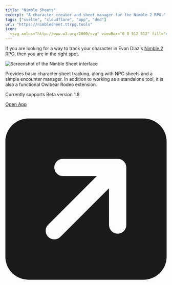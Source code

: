 ```yaml
---
title: "Nimble Sheets"
excerpt: "A character creator and sheet manager for the Nimble 2 RPG."
tags: ["svelte", "cloudflare", "app", "dnd"]
url: "https://nimblesheet.ttrpg.tools"
icon:
  <svg xmlns="http://www.w3.org/2000/svg" viewBox="0 0 512 512" fill="#dcdcdc"><path d="M64 0C28.7 0 0 28.7 0 64v384c0 35.3 28.7 64 64 64h256c35.3 0 64-28.7 64-64V160H256c-17.7 0-32-14.3-32-32V0H64Zm192 0v128h128L256 0ZM128 256c0-35.109 28.891-64 64-64s64 28.891 64 64-28.891 64-64 64-64-28.891-64-64ZM80 432c0-44.2 35.8-80 80-80h64c44.2 0 80 35.8 80 80 0 8.8-7.2 16-16 16H96c-8.8 0-16-7.2-16-16Z" style="fill-rule:nonzero" transform="translate(64)"/></svg>
---
```


If you are looking for a way to track your character in Evan Diaz's [Nimble 2 RPG][nim], then you are in the right spot.

[nim]: https://nimblerpg.com/pages/nimble-2

<Image src={screenshot} alt="Screenshot of the Nimble Sheet interface" />

Provides basic character sheet tracking, along with NPC sheets and a simple encounter manager. In addition to working as a standalone tool, it is also a functional Owlbear Rodeo extension.

Currently supports Beta version 1.8

<a href="https://nimblesheet.ttrpg.tools" class="not-prose rounded-full px-6 py-3 bg-blue-500 text-white inline-flex gap-2 items-center justify-center">
Open App
<svg xmlns="http://www.w3.org/2000/svg" viewBox="0 0 448 512" fill="currentColor" class="size-5"><path d="M384 32c35.3 0 64 28.7 64 64l0 320c0 35.3-28.7 64-64 64L64 480c-35.3 0-64-28.7-64-64L0 96C0 60.7 28.7 32 64 32l320 0zM160 144c-13.3 0-24 10.7-24 24s10.7 24 24 24l94.1 0L119 327c-9.4 9.4-9.4 24.6 0 33.9s24.6 9.4 33.9 0l135-135L288 328c0 13.3 10.7 24 24 24s24-10.7 24-24l0-160c0-13.3-10.7-24-24-24l-152 0z"/></svg>
</a>
